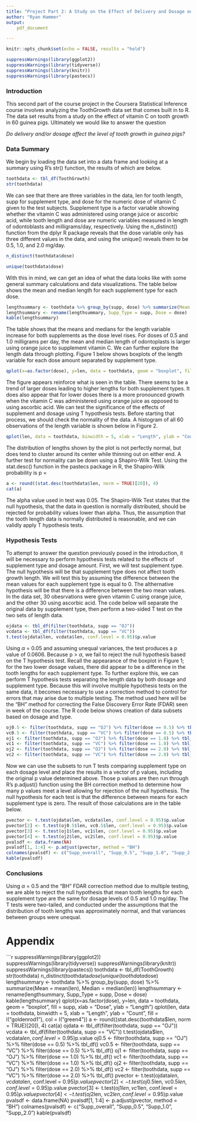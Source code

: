 ```yaml
---
title: "Project Part 2: A Study on the Effect of Delivery and Dosage on Tooth Growth in Guinea Pigs"
author: "Ryan Hammer"
output:
    pdf_document

---
```


```r
knitr::opts_chunk$set(echo = FALSE, results = "hold")
```
```r
suppressWarnings(library(ggplot2))
suppressWarnings(library(tidyverse))
suppressWarnings(library(knitr))
suppressWarnings(library(pastecs))
```

### Introduction

This second part of the course project in the Coursera Statistical Inference course involves analyzing the ToothGrowth data set that comes built in to R. The data set results from a study on the effect of vitamin C on tooth growth in 60 guinea pigs. Ultimately we would like to answer the question

_Do delivery and/or dosage affect the level of tooth growth in guinea pigs?_

### Data Summary

We begin by loading the data set into a data frame and looking at a summary using R's str() function, the results of which are below.
```r
toothdata <- tbl_df(ToothGrowth)
str(toothdata)
```

We can see that there are three variables in the data, len for tooth length, supp for supplement type, and dose for the numeric dose of vitamin C given to the test subjects. Supplement type is a factor variable showing whether the vitamin C was administered using orange juice or ascorbic acid, while tooth length and dose are numeric variables measured in length of odontoblasts and milligrams/day, respectively.
Using the n_distinct() function from the dplyr R package reveals that the dose variable only has three different values in the data, and using the unique() reveals them to be 0.5, 1.0, and 2.0 mg/day.
```r
n_distinct(toothdata$dose)
```
```r
unique(toothdata$dose)
```

With this in mind, we can get an idea of what the data looks like with some general summary calculations and data visualizations. The table below shows the mean and median length for each supplement type for each dose.
```r
lengthsummary <- toothdata %>% group_by(supp, dose) %>% summarize(Mean = mean(len), Median = median(len))
lengthsummary <- rename(lengthsummary, Supp_Type = supp, Dose = dose)
kable(lengthsummary)
```

The table shows that the means and medians for the length variable increase for both supplements as the dose level rises. For doses of 0.5 and 1.0 milligrams per day, the mean and median length of odontoplasts is larger using orange juice to supplement vitamin C. 
We can further explore the length data through plotting. Figure 1 below shows boxplots of the length variable for each dose amount separated by supplement type. 
```r
qplot(x=as.factor(dose), y=len, data = toothdata, geom = "boxplot", fill = supp, xlab = "Dose", ylab = "Length")
```
The figure appears reinforce what is seen in the table. There seems to be a trend of larger doses leading to higher lengths for both supplement types. It does also appear that for lower doses there is a more pronounced growth when the vitamin C was administered using orange juice as opposed to using ascorbic acid.
We can test the significance of the effects of supplement and dosage using T hypothesis tests. Before starting that process, we should check the normality of the data. A histogram of all 60 observations of the length variable is shown below in Figure 2. 
```r
qplot(len, data = toothdata, binwidth = 5, xlab = "Length", ylab = "Count", fill = I("goldenrod1"), col = I("green4"))
```

The distribution of lengths shown by the plot is not perfectly normal, but does tend to cluster around its center while thinning out on either end. A further test for normality can be down using a Shapiro-Wilk Test. Using the stat.desc() function in the pastecs package in R, the Shapiro-Wilk probability is p = 
```r
a <- round((stat.desc(toothdata$len, norm = TRUE)[20]), 4)
cat(a)
```
The alpha value used in test was 0.05. The Shapiro-Wilk Test states that the null hypothesis, that the data in question is normally distributed, should be rejected for probability values lower than alpha. Thus, the assumption that the tooth length data is normally distributed is reasonable, and we can validly apply T hypothesis tests.

### Hypothesis Tests

To attempt to answer the question previously posed in the introduction, it will be necessary to perform hypothesis tests related to the effects of supplement type and dosage amount. First, we will test supplement type. The null hypothesis will be that supplement type does not affect tooth growth length. We will test this by assuming the difference between the mean values for each supplement type is equal to 0. The althernative hypothesis will be that there is a difference between the two mean values. In the data set, 30 obesrvations were given vitamin C using orange juice, and the other 30 using ascorbic acid. The code below will separate the original data by supplement type, then perform a two-sided T test on the two sets of length data.
```r
ojdata <- tbl_df(filter(toothdata, supp == "OJ"))
vcdata <- tbl_df(filter(toothdata, supp == "VC"))
t.test(ojdata$len, vcdata$len, conf.level = 0.95)$p.value
```
Using $\alpha$ = 0.05 and assuming unequal variances, the test produces a p value of 0.0606. Because p > $\alpha$, we fail to reject the null hypothesis based on the T hypothesis test.
Recall the appearance of the boxplot in Figure 1; for the two lower dosage values, there did appear to be a difference in the tooth lengths for each supplement type. To further explore this, we can perform T hypothesis tests separating the length data by both dosage and supplement type. Because this will involve multiple hypothesis tests on the same data, it becomes necessary to use a correction method to control for errors that may arise due to multiple testing. The method used here will be the "BH" method for correcting the False Discovery Error Rate (FDAR) seen in week of the course.
The R code below shows creation of data subsets based on dosage and type.
```r
oj0.5 <- filter(toothdata, supp == "OJ") %>% filter(dose == 0.5) %>% tbl_df()
vc0.5 <- filter(toothdata, supp == "VC") %>% filter(dose == 0.5) %>% tbl_df()
oj1 <- filter(toothdata, supp == "OJ") %>% filter(dose == 1.0) %>% tbl_df()
vc1 <- filter(toothdata, supp == "VC") %>% filter(dose == 1.0) %>% tbl_df()
oj2 <- filter(toothdata, supp == "OJ") %>% filter(dose == 2.0) %>% tbl_df()
vc2 <- filter(toothdata, supp == "VC") %>% filter(dose == 2.0) %>% tbl_df()
```
Now we can use the subsets to run T tests comparing supplement type on each dosage level and place the results in a vector of p values, including the original p value determined above. Those p values are then run through R's p.adjust() function using the BH correction method to determine how many p values meet a level allowing for rejection of the null hypothesis. The null hypothesis for each test is that the difference between means for each supplement type is zero. The result of those calculations are in the table below.
```r
pvector <- t.test(ojdata$len, vcdata$len, conf.level = 0.95)$p.value
pvector[2] <- t.test(oj0.5$len, vc0.5$len, conf.level = 0.95)$p.value
pvector[3] <- t.test(oj1$len, vc1$len, conf.level = 0.95)$p.value
pvector[4] <- t.test(oj2$len, vc2$len, conf.level = 0.95)$p.value
pvalsdf <- data.frame(NA)
pvalsdf[1, 1:4] <- p.adjust(pvector, method = "BH")
colnames(pvalsdf) <- c("Supp_overall", "Supp_0.5", "Supp_1.0", "Supp_2.0")
kable(pvalsdf)
```

### Conclusions

Using $\alpha$ = 0.5 and the "BH" FDAR correction method due to multiple testing, we are able to reject the null hypothesis that mean tooth lengths for each supplement type are the same for dosage levels of 0.5 and 1.0 mg/day. The T tests were two-tailed, and conducted under the assumptions that the distribution of tooth lengths was approximately normal, and that variances between groups were unequal.

\pagebreak

# Appendix
```r
suppressWarnings(library(ggplot2))
suppressWarnings(library(tidyverse))
suppressWarnings(library(knitr))
suppressWarnings(library(pastecs))
toothdata <- tbl_df(ToothGrowth)
str(toothdata)
n_distinct(toothdata$dose)
unique(toothdata$dose)
lengthsummary <- toothdata %>% group_by(supp, dose) %>% 
    summarize(Mean = mean(len), Median = median(len))
lengthsummary <- rename(lengthsummary, Supp_Type = supp, Dose = dose)
kable(lengthsummary)
qplot(x=as.factor(dose), y=len, data = toothdata, geom = "boxplot",
      fill = supp, xlab = "Dose", ylab = "Length")
qplot(len, data = toothdata, binwidth = 5, xlab = "Length",
      ylab = "Count", fill = I("goldenrod1"), col = I("green4"))
a <- round((stat.desc(toothdata$len, norm = TRUE)[20]), 4)
cat(a)
ojdata <- tbl_df(filter(toothdata, supp == "OJ"))
vcdata <- tbl_df(filter(toothdata, supp == "VC"))
t.test(ojdata$len, vcdata$len, conf.level = 0.95)$p.value
oj0.5 <- filter(toothdata, supp == "OJ") %>% filter(dose == 0.5) %>% tbl_df()
vc0.5 <- filter(toothdata, supp == "VC") %>% filter(dose == 0.5) %>% tbl_df()
oj1 <- filter(toothdata, supp == "OJ") %>% filter(dose == 1.0) %>% tbl_df()
vc1 <- filter(toothdata, supp == "VC") %>% filter(dose == 1.0) %>% tbl_df()
oj2 <- filter(toothdata, supp == "OJ") %>% filter(dose == 2.0) %>% tbl_df()
vc2 <- filter(toothdata, supp == "VC") %>% filter(dose == 2.0) %>% tbl_df()
pvector <- t.test(ojdata$len, vcdata$len, conf.level = 0.95)$p.value
pvector[2] <- t.test(oj0.5$len, vc0.5$len, conf.level = 0.95)$p.value
pvector[3] <- t.test(oj1$len, vc1$len, conf.level = 0.95)$p.value
pvector[4] <- t.test(oj2$len, vc2$len, conf.level = 0.95)$p.value
pvalsdf <- data.frame(NA)
pvalsdf[1, 1:4] <- p.adjust(pvector, method = "BH")
colnames(pvalsdf) <- c("Supp_overall", "Supp_0.5", "Supp_1.0", "Supp_2.0")
kable(pvalsdf)